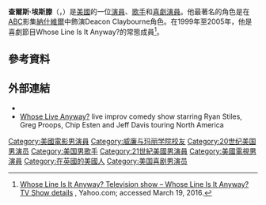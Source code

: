 {{艺人
|type=男演员
| name = Charles Esten
| image = Chip Esten 2005.jpg
| image_size = 230px
| caption = 
| birth_name = Charles Esten Puskar III
| birth_date = {{birth date and age|1965|9|9}}
| birth_place = 美國[[匹茲堡|匹茲堡]]
| othername = 
| occupation = 演員、喜劇演員、歌手
| years_active =1989–現在
| spouse = Patty Hanson (1991–現在)
| children = 3
| alma_mater = [[College_of_William_and_Mary|College of William and Mary]]
}}
'''查爾斯·埃斯滕'''（{{lang-en|Charles Esten Puskar III}}，{{bd|1965年|9月9日||}}）是[[美國|美國]]的一位[[演員|演員]]、[[歌手|歌手]]和[[喜劇演員|喜劇演員]]。他最著名的角色是在[[美國廣播公司|ABC]]影集[[納什維爾_(2012年電視劇)|納什維爾]]中飾演Deacon Claybourne角色。在1999年至2005年，他是喜劇節目Whose Line Is It Anyway?的常態成員<ref>[http://tv.yahoo.com/whose-line-is-it-anyway/show/34660 Whose Line Is It Anyway? Television show – Whose Line Is It Anyway? TV Show details] {{Wayback|url=http://tv.yahoo.com/whose-line-is-it-anyway/show/34660 |date=20120403011356 }}, Yahoo.com; accessed March 19, 2016.</ref>。

==參考資料==
{{reflist}}

==外部連結==
*{{IMDb name|id=0261595|name=Charles Esten}}
* [https://web.archive.org/web/20120227141620/http://www.whoseliveanyway.com/ Whose Live Anyway?] live improv comedy show starring Ryan Stiles, Greg Proops, Chip Esten and Jeff Davis touring North America

{{Authority control}}
{{DEFAULTSORT:Esten, Chip}}
[[Category:美國電影男演員|Category:美國電影男演員]]
[[Category:威廉与玛丽学院校友|Category:威廉与玛丽学院校友]]
[[Category:20世纪美国男演员|Category:20世纪美国男演员]]
[[Category:美国男歌手|Category:美国男歌手]]
[[Category:21世紀美國男演員|Category:21世紀美國男演員]]
[[Category:美國電視男演員|Category:美國電視男演員]]
[[Category:在英國的美國人|Category:在英國的美國人]]
[[Category:美国喜剧男演员|Category:美国喜剧男演员]]